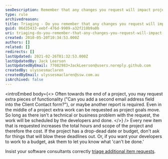 ```yaml
---
seoDescription: Remember that any changes you request will impact project budget and time.
type: rule
archivedreason:
title: Triaging - Do you remember that any changes you request will impact on budget and time?
guid: 06d35433-eebf-476d-9909-a32f210b9a0b
uri: triaging-do-you-remember-that-any-changes-you-request-will-impact-on-budget-and-time
created: 2010-05-20T10:34:53.000Z
authors: []
related: []
redirects: []
lastUpdated: 2021-02-26T01:32:53.000Z
lastUpdatedBy: Jack Leerson
lastUpdatedByEmail: 77082983+JackLeerson@users.noreply.github.com
createdBy: ulyssesmaclaren
createdByEmail: ulyssesmaclaren@ssw.com.au
isArchived: false
---
```


<introEmbed
  body={<>
Often towards the end of a project, you may request extra pieces of functionality ("Can you add a second email address field into the Client Contact form?"), or maybe another report is required. Even in the middle of a project extra work can be requested as project goals move. So long as there isn't a technical or business problem with the request, the work will be scheduled by the developers and done.
  </>}
/>
Every new item that is requested increases the total hours and scope of the project and therefore the cost. If the project has a drop-dead date or budget, don't ask for things that will blow these deadlines out. Or, if you want your developers to work to a budget, ask them to let you know what 'can't be done.'

Insist your software consultants correctly [triage additional item requests](/triaging-do-you-correctly-triage-additional-item-requests).
